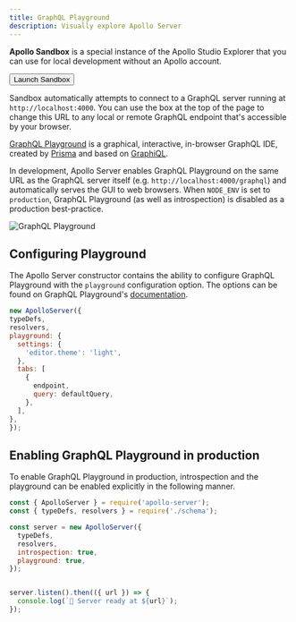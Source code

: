 ```yaml
---
title: GraphQL Playground
description: Visually explore Apollo Server
---
```



<ExpansionPanel title="📣 The Apollo Studio Explorer now supports local development">

**Apollo Sandbox** is a special instance of the Apollo Studio Explorer that you can use for local development without an Apollo account.

<p>
  <Button
    size="lg"
    color="indigo"
    as={Link}
    to="https://studio.apollographql.com/sandbox/"
    isExternal
  >
    Launch Sandbox
  </Button>
</p>

Sandbox automatically attempts to connect to a GraphQL server running at `http://localhost:4000`. You can use the box at the top of the page to change this URL to any local or remote GraphQL endpoint that's accessible by your browser.

</ExpansionPanel>

[GraphQL Playground](https://github.com/prismagraphql/graphql-playground) is a graphical, interactive, in-browser GraphQL IDE, created by [Prisma](https://www.prisma.io/) and based on [GraphiQL](https://github.com/graphql/graphiql).

In development, Apollo Server enables GraphQL Playground on the same URL as the GraphQL server itself (e.g. `http://localhost:4000/graphql`) and automatically serves the GUI to web browsers.  When `NODE_ENV` is set to `production`, GraphQL Playground (as well as introspection) is disabled as a production best-practice.

![GraphQL Playground](../images/graphql-playground.png)

## Configuring Playground

The Apollo Server constructor contains the ability to configure GraphQL Playground with the `playground` configuration option. The options can be found on GraphQL Playground's [documentation](https://github.com/prismagraphql/graphql-playground/#usage).

```js
new ApolloServer({
typeDefs,
resolvers,
playground: {
  settings: {
    'editor.theme': 'light',
  },
  tabs: [
    {
      endpoint,
      query: defaultQuery,
    },
  ],
},
});
```

## Enabling GraphQL Playground in production

To enable GraphQL Playground in production, introspection and the playground can be enabled explicitly in the following manner.

```js {7-8}
const { ApolloServer } = require('apollo-server');
const { typeDefs, resolvers } = require('./schema');

const server = new ApolloServer({
  typeDefs,
  resolvers,
  introspection: true,
  playground: true,
});


server.listen().then(({ url }) => {
  console.log(`🚀 Server ready at ${url}`);
});
```
